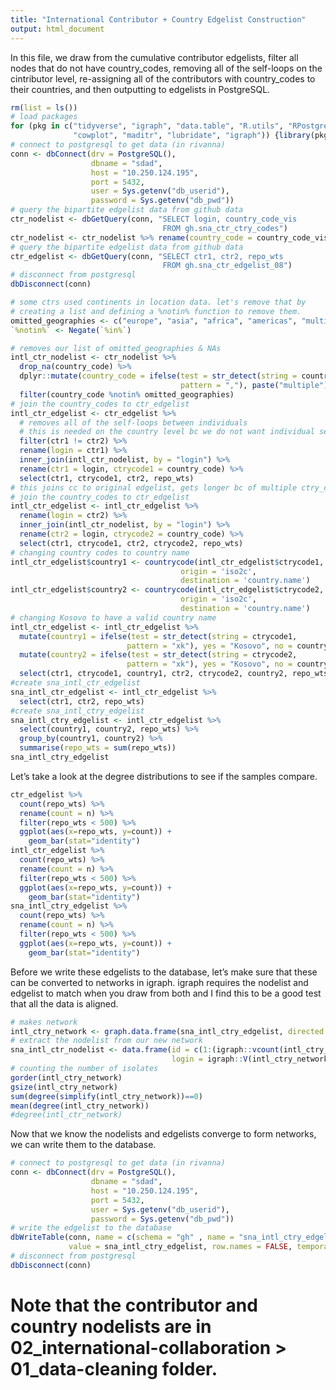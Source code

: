 ```yaml
---
title: "International Contributor + Country Edgelist Construction"
output: html_document
---
```


In this file, we draw from the cumulative contributor edgelists, filter all nodes that do not have country_codes, removing all of the self-loops on the cintributor level, re-assigning all of the contributors with country_codes to their countries, and then outputting to edgelists in PostgreSQL. 

```r
rm(list = ls())
# load packages 
for (pkg in c("tidyverse", "igraph", "data.table", "R.utils", "RPostgreSQL", "countrycode",
              "cowplot", "maditr", "lubridate", "igraph")) {library(pkg, character.only = TRUE)}
# connect to postgresql to get data (in rivanna)
conn <- dbConnect(drv = PostgreSQL(), 
                  dbname = "sdad", 
                  host = "10.250.124.195", 
                  port = 5432, 
                  user = Sys.getenv("db_userid"), 
                  password = Sys.getenv("db_pwd"))
# query the bipartite edgelist data from github data  
ctr_nodelist <- dbGetQuery(conn, "SELECT login, country_code_vis
                                  FROM gh.sna_ctr_ctry_codes")
ctr_nodelist <- ctr_nodelist %>% rename(country_code = country_code_vis)
# query the bipartite edgelist data from github data  
ctr_edgelist <- dbGetQuery(conn, "SELECT ctr1, ctr2, repo_wts 
                                  FROM gh.sna_ctr_edgelist_08")
# disconnect from postgresql
dbDisconnect(conn)
```

```r
# some ctrs used continents in location data. let's remove that by 
# creating a list and defining a %notin% function to remove them. 
omitted_geographies <- c("europe", "asia", "africa", "americas", "multiple")
`%notin%` <- Negate(`%in%`)

# removes our list of omitted_geographies & NAs 
intl_ctr_nodelist <- ctr_nodelist %>% 
  drop_na(country_code) %>% 
  dplyr::mutate(country_code = ifelse(test = str_detect(string = country_code,
                                      pattern = ","), paste("multiple"), no = country_code)) %>% 
  filter(country_code %notin% omitted_geographies)
# join the country_codes to ctr_edgelist
intl_ctr_edgelist <- ctr_edgelist %>% 
  # removes all of the self-loops between individuals 
  # this is needed on the country level bc we do not want individual self-loops but we do want within country collaborations 
  filter(ctr1 != ctr2) %>% 
  rename(login = ctr1) %>% 
  inner_join(intl_ctr_nodelist, by = "login") %>% 
  rename(ctr1 = login, ctrycode1 = country_code) %>% 
  select(ctr1, ctrycode1, ctr2, repo_wts) 
# this joins cc to original edgelist, gets longer bc of multiple ctry_codes
# join the country_codes to ctr_edgelist
intl_ctr_edgelist <- intl_ctr_edgelist %>% 
  rename(login = ctr2) %>% 
  inner_join(intl_ctr_nodelist, by = "login") %>% 
  rename(ctr2 = login, ctrycode2 = country_code) %>%  
  select(ctr1, ctrycode1, ctr2, ctrycode2, repo_wts) 
# changing country codes to country name 
intl_ctr_edgelist$country1 <- countrycode(intl_ctr_edgelist$ctrycode1, 
                                      origin = 'iso2c', 
                                      destination = 'country.name')
intl_ctr_edgelist$country2 <- countrycode(intl_ctr_edgelist$ctrycode2, 
                                      origin = 'iso2c', 
                                      destination = 'country.name')
# changing Kosovo to have a valid country name 
intl_ctr_edgelist <- intl_ctr_edgelist %>% 
  mutate(country1 = ifelse(test = str_detect(string = ctrycode1, 
                          pattern = "xk"), yes = "Kosovo", no = country1)) %>%  
  mutate(country2 = ifelse(test = str_detect(string = ctrycode2, 
                          pattern = "xk"), yes = "Kosovo", no = country2)) %>% 
  select(ctr1, ctrycode1, country1, ctr2, ctrycode2, country2, repo_wts) 
#create sna_intl_ctr_edgelist
sna_intl_ctr_edgelist <- intl_ctr_edgelist %>% 
  select(ctr1, ctr2, repo_wts)
#create sna_intl_ctry_edgelist
sna_intl_ctry_edgelist <- intl_ctr_edgelist %>% 
  select(country1, country2, repo_wts) %>% 
  group_by(country1, country2) %>% 
  summarise(repo_wts = sum(repo_wts))
sna_intl_ctry_edgelist 
```

Let's take a look at the degree distributions to see if the samples compare. 

```r
ctr_edgelist %>% 
  count(repo_wts) %>% 
  rename(count = n) %>% 
  filter(repo_wts < 500) %>% 
  ggplot(aes(x=repo_wts, y=count)) +
    geom_bar(stat="identity")
intl_ctr_edgelist %>% 
  count(repo_wts) %>% 
  rename(count = n) %>% 
  filter(repo_wts < 500) %>% 
  ggplot(aes(x=repo_wts, y=count)) +
    geom_bar(stat="identity")
sna_intl_ctry_edgelist %>% 
  count(repo_wts) %>% 
  rename(count = n) %>% 
  filter(repo_wts < 500) %>% 
  ggplot(aes(x=repo_wts, y=count)) +
    geom_bar(stat="identity")
```

Before we write these edgelists to the database, let's make sure that these can be converted to networks in igraph. igraph requires the nodelist and edgelist to match when you draw from both and I find this to be a good test that all the data is aligned. 

```r
# makes network 
intl_ctry_network <- graph.data.frame(sna_intl_ctry_edgelist, directed = FALSE)
# extract the nodelist from our new network  
sna_intl_ctr_nodelist <- data.frame(id = c(1:(igraph::vcount(intl_ctry_network))), 
                                    login = igraph::V(intl_ctry_network)$name)
# counting the number of isolates 
gorder(intl_ctry_network) 
gsize(intl_ctry_network)
sum(degree(simplify(intl_ctry_network))==0)
mean(degree(intl_ctry_network))
#degree(intl_ctr_network)
```

Now that we know the nodelists and edgelists converge to form networks, we can write them to the database.

```r
# connect to postgresql to get data (in rivanna)
conn <- dbConnect(drv = PostgreSQL(), 
                  dbname = "sdad", 
                  host = "10.250.124.195", 
                  port = 5432, 
                  user = Sys.getenv("db_userid"), 
                  password = Sys.getenv("db_pwd"))
# write the edgelist to the database
dbWriteTable(conn, name = c(schema = "gh" , name = "sna_intl_ctry_edgelist_08"), 
             value = sna_intl_ctry_edgelist, row.names = FALSE, temporary = TRUE)
# disconnect from postgresql
dbDisconnect(conn)
```

# Note that the contributor and country nodelists are in 02_international-collaboration > 01_data-cleaning folder.
